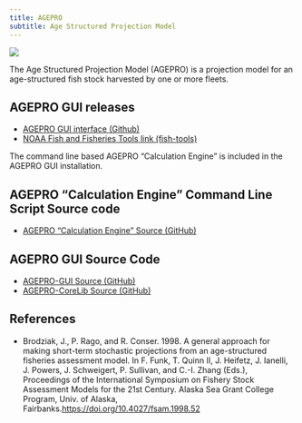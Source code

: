 ```yaml
---
title: AGEPRO
subtitle: Age Structured Projection Model
---
```


![](../assets/img/tools-pkgs/noaa-icon-agepro-128.png){fig-alt="Age Structured Projection Model (AGEPRO) Icon"}

The Age Structured Projection Model (AGEPRO) is a projection model for an age-structured fish stock harvested by one or more fleets.

## AGEPRO GUI releases

-   [AGEPRO GUI interface (Github)](https://github.com/PIFSCstockassessments/AGEPRO-GUI/releases/)
-   [NOAA Fish and Fisheries Tools link (fish-tools)](https://nmfs-fish-tools.github.io/AGEPRO/)

The command line based AGEPRO "Calculation Engine" is included in the AGEPRO GUI installation.

## AGEPRO "Calculation Engine" Command Line Script Source code

-   [AGEPRO "Calculation Engine" Source (GitHub)](https://github.com/PIFSCstockassessments/AGEPRO)

## AGEPRO GUI Source Code

-   [AGEPRO-GUI Source (GitHub)](https://github.com/PIFSCstockassessments/AGEPRO-GUI)
-   [AGEPRO-CoreLib Source (GitHub)](https://github.com/PIFSCstockassessments/AGEPRO-CoreLib)

## References

-   Brodziak, J., P. Rago, and R. Conser. 1998. A general approach for making short-term stochastic projections from an age-structured fisheries assessment model. In F. Funk, T. Quinn II, J. Heifetz, J. Ianelli, J. Powers, J. Schweigert, P. Sullivan, and C.-I. Zhang (Eds.), Proceedings of the International Symposium on Fishery Stock Assessment Models for the 21st Century. Alaska Sea Grant College Program, Univ. of Alaska, Fairbanks.<https://doi.org/10.4027/fsam.1998.52>
